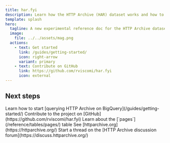 ```yaml
---
title: har.fyi
description: Learn how the HTTP Archive (HAR) dataset works and how to use it to explore the state of the web.
template: splash
hero:
  tagline: A new experimental reference doc for the HTTP Archive dataset
  image:
    file: ../../assets/mag.png
  actions:
    - text: Get started
      link: /guides/getting-started/
      icon: right-arrow
      variant: primary
    - text: Contribute on GitHub
      link: https://github.com/rviscomi/har.fyi
      icon: external
---
```



## Next steps

<CardGrid stagger>
  <Card title="Start querying" icon="magnifier">
    Learn how to start [querying HTTP Archive on BigQuery](/guides/getting-started/)
  </Card>
  <Card title="Contribute to har.fyi" icon="pencil">
    Contribute to the project on [GitHub](https://github.com/rviscomi/har.fyi)
  </Card>
  <Card title="Analyze web pages" icon="document">
    Learn about the [`pages`](/reference/tables/pages/) table
  </Card>
  <Card title="Learn more about HTTP Archive" icon="information">
    See [httparchive.org](https://httparchive.org/)
  </Card>
  <Card title="Ask us anything" icon="star">
    Start a thread on the [HTTP Archive discussion forum](https://discuss.httparchive.org/)
  </Card>
</CardGrid>
